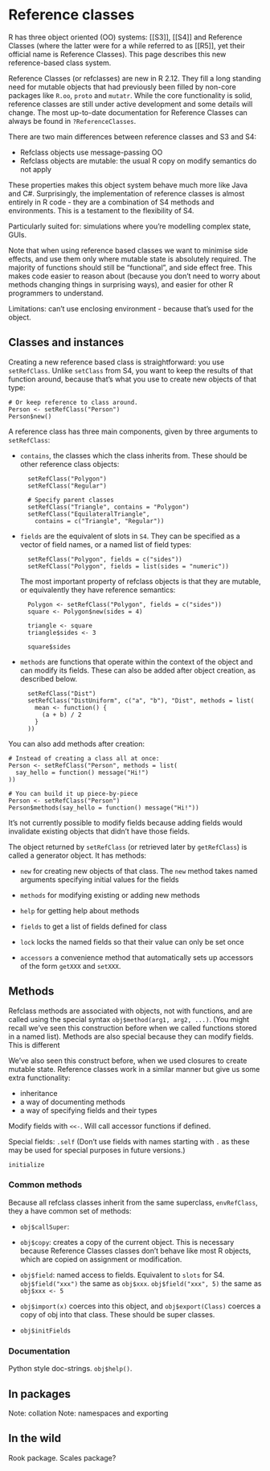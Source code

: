 
# Reference classes

<!-- http://www.inside-r.org/r-doc/methods/ReferenceClasses -->

R has three object oriented (OO) systems: [[S3]], [[S4]] and Reference Classes (where the latter were for a while referred to as [[R5]], yet their official name is Reference Classes). This page describes this new reference-based class system.  

Reference Classes (or refclasses) are new in R 2.12. They fill a long standing need for mutable objects that had previously been filled by non-core packages like `R.oo`, `proto` and `mutatr`. While the core functionality is solid, reference classes are still under active development and some details will change.  The most up-to-date documentation for Reference Classes can always be found in `?ReferenceClasses`.

There are two main differences between reference classes and S3 and S4:

  * Refclass objects use message-passing OO
  * Refclass objects are mutable: the usual R copy on modify semantics do not apply

These properties makes this object system behave much more like Java and C#. Surprisingly, the implementation of reference classes is almost entirely in R code - they are a combination of S4 methods and environments.  This is a testament to the flexibility of S4.

Particularly suited for: simulations where you're modelling complex state, GUIs.

Note that when using reference based classes we want to minimise side effects, and use them only where mutable state is absolutely required. The majority of functions should still be "functional", and side effect free. This makes code easier to reason about (because you don't need to worry about methods changing things in surprising ways), and easier for other R programmers to understand.

Limitations: can't use enclosing environment - because that's used for the object.

## Classes and instances

Creating a new reference based class is straightforward: you use `setRefClass`. Unlike `setClass` from S4, you want to keep the results of that function around, because that's what you use to create new objects of that type:

    # Or keep reference to class around.
    Person <- setRefClass("Person")
    Person$new()

A reference class has three main components, given by three arguments to `setRefClass`:

* `contains`, the classes which the class inherits from. These should be other
  reference class objects:

        setRefClass("Polygon")
        setRefClass("Regular")

        # Specify parent classes
        setRefClass("Triangle", contains = "Polygon")
        setRefClass("EquilateralTriangle", 
          contains = c("Triangle", "Regular"))

* `fields` are the equivalent of slots in `S4`. They can be specified as a
  vector of field names, or a named list of field types:

        setRefClass("Polygon", fields = c("sides"))
        setRefClass("Polygon", fields = list(sides = "numeric"))

  The most important property of refclass objects is that they are mutable, or
  equivalently they have reference semantics:
  
        Polygon <- setRefClass("Polygon", fields = c("sides"))
        square <- Polygon$new(sides = 4)
        
        triangle <- square
        triangle$sides <- 3
        
        square$sides        

* `methods` are functions that operate within the context of the object and
  can modify its fields. These can also be added after object creation, as
  described below.

        setRefClass("Dist")
        setRefClass("DistUniform", c("a", "b"), "Dist", methods = list(
          mean <- function() {
            (a + b) / 2
          }
        ))

You can also add methods after creation:

    # Instead of creating a class all at once:
    Person <- setRefClass("Person", methods = list(
      say_hello = function() message("Hi!")
    ))
    
    # You can build it up piece-by-piece
    Person <- setRefClass("Person")
    Person$methods(say_hello = function() message("Hi!"))

It's not currently possible to modify fields because adding fields would invalidate existing objects that didn't have those fields.

The object returned by `setRefClass` (or retrieved later by `getRefClass`) is called a generator object. It has methods:

* `new` for creating new objects of that class. The `new` method takes named
  arguments specifying initial values for the fields

* `methods` for modifying existing or adding new methods

* `help` for getting help about methods

* `fields` to get a list of fields defined for class

* `lock` locks the named fields so that their value can only be set once 

* `accessors` a convenience method that automatically sets up accessors of the
  form `getXXX` and `setXXX`.


## Methods

Refclass methods are associated with objects, not with functions, and are called using the special syntax `obj$method(arg1, arg2, ...)`. (You might recall we've seen this construction before when we called functions stored in a named list). Methods are also special because they can modify fields. This is different

We've also seen this construct before, when we used closures to create mutable state. Reference classes work in a similar manner but give us some extra functionality:

* inheritance
* a way of documenting methods
* a way of specifying fields and their types

Modify fields with `<<-`. Will call accessor functions if defined.

Special fields: `.self` (Don't use fields with names starting with `.` as these may be used for special purposes in future versions.)

`initialize`

### Common methods

Because all refclass classes inherit from the same superclass, `envRefClass`, they a have common set of methods:

* `obj$callSuper`:

* `obj$copy`: creates a copy of the current object. This is necessary because
  Reference Classes classes don't behave like most R objects, which are copied on assignment
  or modification.

* `obj$field`: named access to fields. Equivalent to `slots` for S4.
  `obj$field("xxx")` the same as `obj$xxx`. `obj$field("xxx", 5)` the same as
  `obj$xxx <- 5`

* `obj$import(x)` coerces into this object, and `obj$export(Class)` coerces a
  copy of obj into that class.  These should be super classes.

* `obj$initFields`

### Documentation

Python style doc-strings.  `obj$help()`.

## In packages

Note: collation
Note: namespaces and exporting

## In the wild

Rook package. Scales package?
